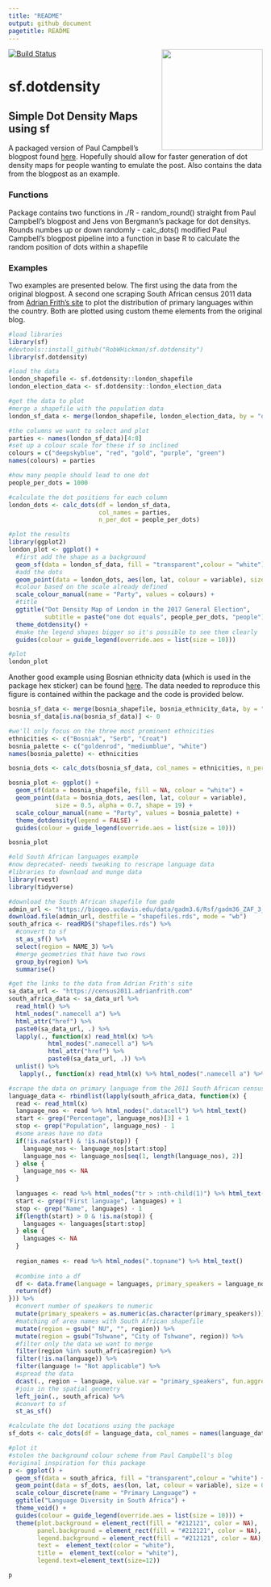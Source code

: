 ```yaml
---
title: "README"
output: github_document
pagetitle: README
---
```

<!-- README.md is generated from README.Rmd. Please edit README.Rmd (this file) -->

[![Build Status](https://travis-ci.org/RobWHickman/sf.dotdensity.png)](https://travis-ci.org/RobWHickman/dsf.dotdensity)
<img src = "./figures/sticker.png" align = "right" width = "200"/>

# sf.dotdensity
## Simple Dot Density Maps using sf

A packaged version of Paul Campbell's blogpost found [here](https://web.archive.org/web/20180928043346/https://www.cultureofinsight.com/blog/2018/05/02/2018-04-08-multivariate-dot-density-maps-in-r-with-sf-ggplot2/).
Hopefully should allow for faster generation of dot density maps for people wanting to emulate the post. Also contains the data from the blogpost as an example.

### Functions
Package contains two functions in ./R
  - random_round() straight from Paul Campbell's blogpost and Jens von Bergmann's package for dot densitys. Rounds numbes up or down randomly
  - calc_dots() modified Paul Campbell's blogpost pipeline into a function in base R to calculate the random position of dots within a shapefile
  
### Examples
Two examples are presented below. The first using the data from the original blogpost. A second one scraping South African census 2011 data from [Adrian Frith's site](https://census2011.adrianfrith.com) to plot the distribution of primary languages within the country. Both are plotted using custom theme elements from the original blog.

```r
#load libraries
library(sf)
#devtools::install_github("RobWHickman/sf.dotdensity")
library(sf.dotdensity)

#load the data
london_shapefile <- sf.dotdensity::london_shapefile
london_election_data <- sf.dotdensity::london_election_data

#get the data to plot
#merge a shapefile with the population data
london_sf_data <- merge(london_shapefile, london_election_data, by = "ons_id")

#the columns we want to select and plot
parties <- names(london_sf_data)[4:8]
#set up a colour scale for these if so inclined
colours = c("deepskyblue", "red", "gold", "purple", "green")
names(colours) = parties

#how many people should lead to one dot
people_per_dots = 1000

#calculate the dot positions for each column
london_dots <- calc_dots(df = london_sf_data,
                         col_names = parties,
                         n_per_dot = people_per_dots)

#plot the results
library(ggplot2)
london_plot <- ggplot() +
  #first add the shape as a background
  geom_sf(data = london_sf_data, fill = "transparent",colour = "white") +
  #add the dots
  geom_point(data = london_dots, aes(lon, lat, colour = variable), size = 0.5) +
  #colour based on the scale already defined
  scale_colour_manual(name = "Party", values = colours) +
  #title
  ggtitle("Dot Density Map of London in the 2017 General Election",
          subtitle = paste("one dot equals", people_per_dots, "people")) +
  theme_dotdensity() +
  #make the legend shapes bigger so it's possible to see them clearly
  guides(colour = guide_legend(override.aes = list(size = 10)))

#plot
london_plot
```

Another good example using Bosnian ethnicity data (which is used in the package hex sticker) can be found [here](https://twitter.com/majda_ruge/status/1037704253043879936). The data needed to reproduce this figure is contained within the package and the code is provided below.

```r
bosnia_sf_data <- merge(bosnia_shapefile, bosnia_ethnicity_data, by = "district")
bosnia_sf_data[is.na(bosnia_sf_data)] <- 0

#we'll only focus on the three most prominent ethnicities
ethnicities <- c("Bosniak", "Serb", "Croat")
bosnia_palette <- c("goldenrod", "mediumblue", "white")
names(bosnia_palette) <- ethnicities

bosnia_dots <- calc_dots(bosnia_sf_data, col_names = ethnicities, n_per_dot = 100)

bosnia_plot <- ggplot() +
  geom_sf(data = bosnia_shapefile, fill = NA, colour = "white") +
  geom_point(data = bosnia_dots, aes(lon, lat, colour = variable), 
             size = 0.5, alpha = 0.7, shape = 19) +
  scale_colour_manual(name = "Party", values = bosnia_palette) +
  theme_dotdensity(legend = FALSE) +
  guides(colour = guide_legend(override.aes = list(size = 10)))

bosnia_plot
```


```r
#old South African languages example
#now deprecated- needs tweaking to rescrape language data
#libraries to download and munge data
library(rvest)
library(tidyverse)

#download the South African shapefile fom gadm
admin_url <- "https://biogeo.ucdavis.edu/data/gadm3.6/Rsf/gadm36_ZAF_3_sf.rds"
download.file(admin_url, destfile = "shapefiles.rds", mode = "wb")
south_africa <- readRDS("shapefiles.rds") %>%
  #convert to sf
  st_as_sf() %>%
  select(region = NAME_3) %>%
  #merge geometries that have two rows
  group_by(region) %>%
  summarise()

#get the links to the data from Adrian Frith's site
sa_data_url <- "https://census2011.adrianfrith.com"
south_africa_data <- sa_data_url %>%
  read_html() %>% 
  html_nodes(".namecell a") %>%
  html_attr("href") %>%
  paste0(sa_data_url, .) %>%
  lapply(., function(x) read_html(x) %>% 
           html_nodes(".namecell a") %>%
           html_attr("href") %>%
           paste0(sa_data_url, .)) %>%
  unlist() %>%
   lapply(., function(x) read_html(x) %>% html_nodes(".namecell a") %>% html_attr("href") %>% paste0(sa_data_url, .)) %>% unlist()

#scrape the data on primary language from the 2011 South African census
language_data <- rbindlist(lapply(south_africa_data, function(x) {
  read <- read_html(x)
  language_nos <- read %>% html_nodes(".datacell") %>% html_text()
  start <- grep("Percentage", language_nos)[3] + 1
  stop <- grep("Population", language_nos) - 1
  #some areas have no data
  if(!is.na(start) & !is.na(stop)) {
    language_nos <- language_nos[start:stop]
    language_nos <- language_nos[seq(1, length(language_nos), 2)]
  } else {
    language_nos <- NA
  }
  
  languages <- read %>% html_nodes("tr > :nth-child(1)") %>% html_text()
  start <- grep("First language", languages) + 1
  stop <- grep("Name", languages) - 1
  if(length(start) > 0 & !is.na(stop)) {
    languages <- languages[start:stop]
  } else {
    languages <- NA
  }
  
  region_names <- read %>% html_nodes(".topname") %>% html_text()
  
  #combine into a df
  df <- data.frame(language = languages, primary_speakers = language_nos, region = region_names)
  return(df)
})) %>%
  #convert number of speakers to numeric
  mutate(primary_speakers = as.numeric(as.character(primary_speakers))) %>%
  #matching of area names with South African shapefile
  mutate(region = gsub(" NU", "", region)) %>%
  mutate(region = gsub("Tshwane", "City of Tshwane", region)) %>%
  #filter only the data we want to merge
  filter(region %in% south_africa$region) %>%
  filter(!is.na(language)) %>%
  filter(language != "Not applicable") %>%
  #spread the data
  dcast(., region ~ language, value.var = "primary_speakers", fun.aggregate = sum) %>%
  #join in the spatial geometry
  left_join(., south_africa) %>%
  #convert to sf
  st_as_sf()

#calculate the dot locations using the package
sf_dots <- calc_dots(df = language_data, col_names = names(language_data)[2:14], n_per_dot = 1000)

#plot it
#stolen the background colour scheme from Paul Campbell's blog
#original inspiration for this package
p <- ggplot() +
  geom_sf(data = south_africa, fill = "transparent",colour = "white") +
  geom_point(data = sf_dots, aes(lon, lat, colour = variable), size = 0.5) +
  scale_colour_discrete(name = "Primary Language") +
  ggtitle("Language Diversity in South Africa") +
  theme_void() +
  guides(colour = guide_legend(override.aes = list(size = 10))) +
  theme(plot.background = element_rect(fill = "#212121", color = NA), 
        panel.background = element_rect(fill = "#212121", color = NA),
        legend.background = element_rect(fill = "#212121", color = NA),
        text =  element_text(color = "white"),
        title =  element_text(color = "white"),
        legend.text=element_text(size=12))

p
```

